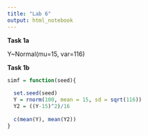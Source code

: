 ```yaml
---
title: "Lab 6"
output: html_notebook
---
```


**Task 1a**

Y\~Normal(mu=15, var=116)

**Task 1b**

```r

simf = function(seed){
  
  set.seed(seed)
  Y = rnorm(100, mean = 15, sd = sqrt(116))
  Y2 = ((Y-15)^2)/16
  
  c(mean(Y), mean(Y2))
}

```
